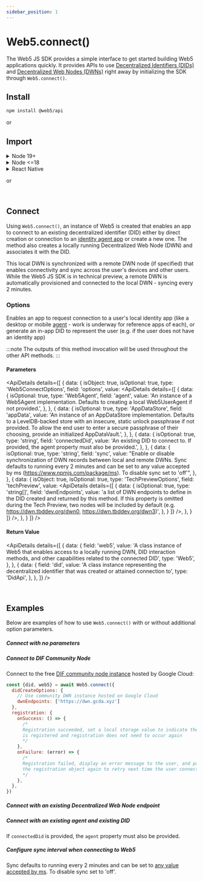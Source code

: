 ```yaml
---
sidebar_position: 1
---
```





# Web5.connect()

The Web5 JS SDK provides a simple interface to get started building Web5 applications quickly. It provides APIs to use [Decentralized Identifiers (DIDs)](/docs/web5/learn/decentralized-identifiers) and [Decentralized Web Nodes (DWNs)](/docs/web5/learn/decentralized-web-nodes) right away by initializing the SDK through `Web5.connect()`.
<br />

## Install

<Tabs>
  <TabItem value="npm" label="NPM" default>

```bash
npm install @web5/api
```
  </TabItem>
  <TabItem value="cdn" label="CDN">

<ScriptSrc src='unpkg' />

or

<ScriptSrc src='jsdelivr' />

  </TabItem>
</Tabs>

## Import

<Tabs>
  <TabItem value="npm" label="NPM" default>

<details>
<summary>Node 19+</summary>

```js
import { Web5 } from '@web5/api';
```
</details>

<details>
<summary>Node &lt;=18</summary>

```js
/*
Needs globalThis.crypto polyfill.
This is *not* the crypto you're thinking of.
It's the original crypto...CRYPTOGRAPHY.
*/
import { webcrypto } from "node:crypto";
import { Web5 } from '@web5/api';

// @ts-ignore
if (!globalThis.crypto) globalThis.crypto = webcrypto;
```
</details>

<details>
<summary>React Native</summary>

```js
/*
React Native needs crypto.getRandomValues polyfill and sha512.
This is *not* the crypto you're thinking of.
It's the original crypto...CRYPTOGRAPHY.
*/
import "react-native-get-random-values";
import { hmac } from "@noble/hashes/hmac";
import { sha256 } from "@noble/hashes/sha256";
import { sha512 } from "@noble/hashes/sha512";
import { Web5 } from '@web5/api';

ed.etc.sha512Sync = (...m) => sha512(ed.etc.concatBytes(...m));
ed.etc.sha512Async = (...m) => Promise.resolve(ed.etc.sha512Sync(...m));

secp.etc.hmacSha256Sync = (k, ...m) =>
  hmac(sha256, k, secp.etc.concatBytes(...m));
secp.etc.hmacSha256Async = (k, ...m) =>
  Promise.resolve(secp.etc.hmacSha256Sync(k, ...m));
```
</details>

  </TabItem>
  <TabItem value="cdn" label="CDN">

<ImportSrc src='unpkg' />

or

<ImportSrc src='jsdelivr' />

  </TabItem>
</Tabs>

<section class="api-docs">

<br />

## Connect

Using `Web5.connect()`, an instance of Web5 is created that enables an app to connect to an existing decentralized identifier (DID) either by direct creation or connection to an [identity agent app](/docs/web5/learn/agents) or create a new one. The method also creates a locally running Decentralized Web Node (DWN) and associates it with the DID.

This local DWN is synchronized with a remote DWN node (if specified) that enables connectivity and sync across the user's devices and other users. While the Web5 JS SDK is in technical preview, a remote DWN is automatically provisioned and connected to the local DWN - syncing every 2 minutes.

<CodeSnippet functionName="createDidAutomatically" />

### Options

Enables an app to request connection to a user's local identity app (like a desktop or mobile [agent](/docs/web5/learn/agents) - work is underway for reference apps of each), or generate an in-app DID to represent the user (e.g. if the user does not have an identity app)

:::note
The outputs of this method invocation will be used throughout the other API methods.
:::

#### Parameters

<ApiDetails
  details={[
    {
      data: {
        isObject: true,
        isOptional: true,
        type: 'Web5ConnectOptions',
        field: 'options',
        value: <ApiDetails
                details={[
                  {
                    data: {
                        isOptional: true,
                        type: 'Web5Agent',
                        field: 'agent',
                        value: 'An instance of a Web5Agent implementation. Defaults to creating a local Web5UserAgent if not provided.',
                    },
                },
                {
                    data: {
                        isOptional: true,
                        type: 'AppDataStore',
                        field: 'appData',
                        value: 'An instance of an AppDataStore implementation. Defaults to a LevelDB-backed store with an insecure, static unlock passphrase if not provided. To allow the end user to enter a secure passphrase of their choosing, provide an initialized AppDataVault.',
                    },
                },
                {
                    data: {
                        isOptional: true,
                        type: 'string',
                        field: 'connectedDid',
                        value: 'An existing DID to connect to. If provided, the agent property must also be provided.',
                    },
                },
                {
                    data: {
                        isOptional: true,
                        type: 'string',
                        field: 'sync',
                        value: "Enable or disable synchronization of DWN records between local and remote DWNs. Sync defaults to running every 2 minutes and can be set to any value accepted by ms (https://www.npmjs.com/package/ms). To disable sync set to 'off'",
                    },
                },
                {
                    data: {
                        isObject: true,
                        isOptional: true,
                        type: 'TechPreviewOptions',
                        field: 'techPreview',
                        value: <ApiDetails
                                details={[
                                {
                                    data: {
                                        isOptional: true,
                                        type: 'string[]',
                                        field: 'dwnEndpoints',
                                        value: 'a list of DWN endpoints to define in the DID created and returned by this method. If this property is omitted during the Tech Preview, two nodes will be included by default (e.g. https://dwn.tbddev.org/dwn0, https://dwn.tbddev.org/dwn3)',
                                    },
                                }
                            ]}
                            />,
                    },
                }
            ]}
          />,
        },
    }
  ]}
/>

#### Return Value

<ApiDetails
  details={[
    {
      data: {
        field: 'web5',
        value: 'A class instance of Web5 that enables access to a locally running DWN, DID interaction methods, and other capabilities related to the connected DID',
        type: 'Web5',
      },
    },
    {
      data: {
        field: 'did',
        value: 'A class instance representing the decentralized identifier that was created or attained connection to',
        type: 'DidApi',
      },
    },
  ]}
/>

<br />

## Examples
Below are examples of how to use `Web5.connect()` with or without additional option parameters.

##### Connect with no parameters
<CodeSnippet functionName="createDidAutomatically" />

##### Connect to DIF Community Node

Connect to the free [DIF community node instance](https://blog.identity.foundation/dwn-community-node/) hosted by Google Cloud:

```js
const {did, web5} = await Web5.connect({
  didCreateOptions: {
    // Use community DWN instance hosted on Google Cloud
    dwnEndpoints: ['https://dwn.gcda.xyz']
  },
  registration: {
    onSuccess: () => {
      /*
      Registration succeeded, set a local storage value to indicate the user 
      is registered and registration does not need to occur again
      */
    },
    onFailure: (error) => {
      /* 
      Registration failed, display an error message to the user, and pass in 
      the registration object again to retry next time the user connects
      */
    },
  },
})
```

##### Connect with an existing Decentralized Web Node endpoint
<CodeSnippet functionName="connectWithDWNEndpoint" />


##### Connect with an existing agent and existing DID
If `connectedDid` is provided, the `agent` property must also be provided.
<CodeSnippet functionName="connectWithAgentAndConnectedDid" />


##### Configure sync interval when connecting to Web5
Sync defaults to running every 2 minutes and can be set to [any value accepted by ms](https://www.npmjs.com/package/ms). To disable sync set to 'off'.
<CodeSnippet functionName="connectWithSyncConfig" />

</section>

